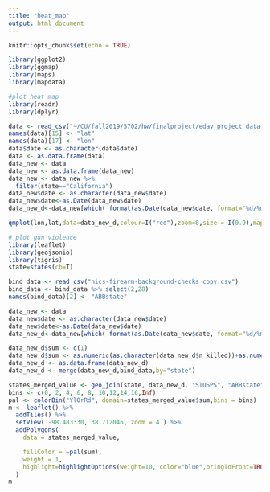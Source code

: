 ```yaml
---
title: "heat_map"
output: html_document
---
```


```r
knitr::opts_chunk$set(echo = TRUE)
```

```r
library(ggplot2)
library(ggmap)
library(maps)
library(mapdata)
```


```r
#plot heat map
library(readr)
library(dplyr)

data <- read_csv("~/CU/fall2019/5702/hw/finalproject/edav project data source/gun-violence-data_01-2013_03-2018.csv")
names(data)[15] <- "lat"
names(data)[17] <- "lon"
data$date <- as.character(data$date)
data <- as.data.frame(data)
data_new <- data 
data_new <- as.data.frame(data_new)
data_new <- data_new %>%
  filter(state=="California")
data_new$date <- as.character(data_new$date)
data_new$date<-as.Date(data_new$date)
data_new_d<-data_new[which( format(as.Date(data_new$date, format="%d/%m/%Y"),"%Y")=="2013"), ]

qmplot(lon,lat,data=data_new_d,colour=I("red"),zoom=8,size = I(0.9),maptype = "toner")
```

```r
# plot gun violence
library(leaflet)
library(geojsonio)
library(tigris)
state=states(cb=T)

bind_data <- read_csv("nics-firearm-background-checks copy.csv")
bind_data <- bind_data %>% select(2,28)
names(bind_data)[2] <- "ABBstate"

data_new <- data
data_new$date <- as.character(data_new$date)
data_new$date<-as.Date(data_new$date)
data_new_d<-data_new[which( format(as.Date(data_new$date, format="%d/%m/%Y"),"%Y")=="2013"), ]

data_new_d$sum <- c(1)
data_new_d$sum <- as.numeric(as.character(data_new_d$n_killed))+as.numeric(as.character(data_new_d$n_injured))
data_new_d <- as.data.frame(data_new_d)
data_new_d <- merge(data_new_d,bind_data,by="state")

states_merged_value <- geo_join(state, data_new_d, "STUSPS", "ABBstate")
bins <- c(0, 2, 4, 6, 8, 10,12,14,16,Inf)
pal <- colorBin("YlOrRd", domain=states_merged_value$sum,bins = bins)
m <- leaflet() %>%
  addTiles() %>%
  setView( -98.483330, 38.712046, zoom = 4 ) %>%
  addPolygons(
    data = states_merged_value,

    fillColor = ~pal(sum),
    weight = 1, 
    highlight=highlightOptions(weight=10, color="blue",bringToFront=TRUE)
  )
m
```

